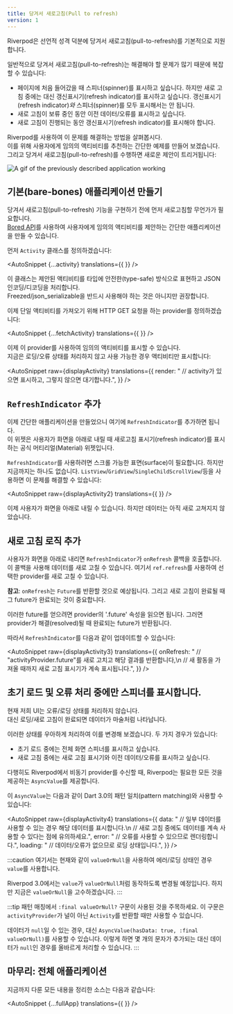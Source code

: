 ```yaml
---
title: 당겨서 새로고침(Pull to refresh)
version: 1
---
```



Riverpod은 선언적 성격 덕분에 당겨서 새로고침(pull-to-refresh)를 기본적으로 지원합니다.

일반적으로 당겨서 새로고침(pull-to-refresh)는 해결해야 할 문제가 많기 때문에 복잡할 수 있습니다:

- 페이지에 처음 들어갔을 때 스피너(spinner)를 표시하고 싶습니다.
  하지만 새로 고침 중에는 대신 갱신표시기(refresh indicator)를 표시하고 싶습니다.
  갱신표시기(refresh indicator)_와_ 스피너(spinner)를 모두 표시해서는 안 됩니다.
- 새로 고침이 보류 중인 동안 이전 데이터/오류를 표시하고 싶습니다.
- 새로 고침이 진행되는 동안 갱신표시기(refresh indicator)를 표시해야 합니다.

Riverpod를 사용하여 이 문제를 해결하는 방법을 살펴봅시다.  
이를 위해 사용자에게 임의의 액티비티를 추천하는 간단한 예제를 만들어 보겠습니다.  
그리고 당겨서 새로고침(pull-to-refresh)를 수행하면 새로운 제안이 트리거됩니다:

<img
  alt="A gif of the previously described application working"
  src="/img/case_studies/pull_to_refresh/app.gif"
/>

## 기본(bare-bones) 애플리케이션 만들기

당겨서 새로고침(pull-to-refresh) 기능을 구현하기 전에 먼저 새로고침할 무언가가 필요합니다.  
[Bored API](https://www.boredapi.com/)를 사용하여 사용자에게 임의의 액티비티를 제안하는 간단한 애플리케이션을 만들 수 있습니다.

먼저 `Activity` 클래스를 정의하겠습니다:

<AutoSnippet 
  {...activity} 
  translations={{
  }}
/>

이 클래스는 제안된 액티비티를 타입에 안전한(type-safe) 방식으로 표현하고 JSON 인코딩/디코딩을 처리합니다.  
Freezed/json_serializable을 반드시 사용해야 하는 것은 아니지만 권장합니다.

이제 단일 액티비티를 가져오기 위해 HTTP GET 요청을 하는 provider를 정의하겠습니다:

<AutoSnippet 
  {...fetchActivity} 
  translations={{
  }}
/>

이제 이 provider를 사용하여 임의의 액티비티를 표시할 수 있습니다.  
지금은 로딩/오류 상태를 처리하지 않고 사용 가능한 경우 액티비티만 표시합니다:

<AutoSnippet 
  raw={displayActivity} 
  translations={{
    render: "        // activity가 있으면 표시하고, 그렇지 않으면 대기합니다.",
  }}
/>

## `RefreshIndicator` 추가

이제 간단한 애플리케이션을 만들었으니 여기에 `RefreshIndicator`를 추가하면 됩니다.  
이 위젯은 사용자가 화면을 아래로 내릴 때 새로고침 표시기(refresh indicator)를 표시하는 공식 머티리얼(Material) 위젯입니다.

`RefreshIndicator`를 사용하려면 스크롤 가능한 표면(surface)이 필요합니다. 
하지만 지금까지는 하나도 없습니다. 
`ListView`/`GridView`/`SingleChildScrollView`/등을 사용하면 이 문제를 해결할 수 있습니다:

<AutoSnippet 
  raw={displayActivity2} 
  translations={{
  }}
/>

이제 사용자가 화면을 아래로 내릴 수 있습니다. 하지만 데이터는 아직 새로 고쳐지지 않았습니다.

## 새로 고침 로직 추가

사용자가 화면을 아래로 내리면 `RefreshIndicator`가 `onRefresh` 콜백을 호출합니다. 
이 콜백을 사용해 데이터를 새로 고칠 수 있습니다.
여기서 `ref.refresh`를 사용하여 선택한 provider를 새로 고칠 수 있습니다.

**참고**: `onRefresh`는 `Future`를 반환할 것으로 예상됩니다.
그리고 새로 고침이 완료될 때 그 future가 완료되는 것이 중요합니다.

이러한 future를 얻으려면 provider의 '.future' 속성을 읽으면 됩니다.
그러면 provider가 해결(resolved)될 때 완료되는 future가 반환됩니다.

따라서 `RefreshIndicator`를 다음과 같이 업데이트할 수 있습니다:

<AutoSnippet 
  raw={displayActivity3} 
  translations={{
    onRefresh: "        // \"activityProvider.future\"를 새로 고치고 해당 결과를 반환합니다,\n        // 새 활동을 가져올 때까지 새로 고침 표시기가 계속 표시됩니다.",
  }}
/>

## 초기 로드 및 오류 처리 중에만 스피너를 표시합니다.

현재 저희 UI는 오류/로딩 상태를 처리하지 않습니다.  
대신 로딩/새로 고침이 완료되면 데이터가 마술처럼 나타납니다.

이러한 상태를 우아하게 처리하여 이를 변경해 보겠습니다. 두 가지 경우가 있습니다:

- 초기 로드 중에는 전체 화면 스피너를 표시하고 싶습니다.
- 새로 고침 중에는 새로 고침 표시기와 이전 데이터/오류를 표시하고 싶습니다.

다행히도 Riverpod에서 비동기 provider를 수신할 때, Riverpod는 필요한 모든 것을 제공하는 `AsyncValue`를 제공합니다.

이 `AsyncValue`는 다음과 같이 Dart 3.0의 패턴 일치(pattern matching)와 사용할 수 있습니다:

<AutoSnippet 
  raw={displayActivity4} 
  translations={{
    data: "              // 일부 데이터를 사용할 수 있는 경우 해당 데이터를 표시합니다.\n              // 새로 고침 중에도 데이터를 계속 사용할 수 있다는 점에 유의하세요.",
    error: "              // 오류를 사용할 수 있으므로 렌더링합니다.",
    loading: "              // 데이터/오류가 없으므로 로딩 상태입니다.",
  }}
/>

:::caution
여기서는 현재와 같이 `valueOrNull`을 사용하여 에러/로딩 상태인 경우 `value`를 사용합니다.

Riverpod 3.0에서는 `value`가 `valueOrNull`처럼 동작하도록 변경될 예정입니다. 
하지만 지금은 `valueOrNull`을 고수하겠습니다.
:::

:::tip
패턴 매칭에서 `:final valueOrNull?` 구문이 사용된 것을 주목하세요.
이 구문은 `activityProvider`가 널이 아닌 `Activity`를 반환할 때만 사용할 수 있습니다.

데이터가 `null`일 수 있는 경우, 대신 `AsyncValue(hasData: true, :final valueOrNull)`를 사용할 수 있습니다.
이렇게 하면 몇 개의 문자가 추가되는 대신 데이터가 `null`인 경우를 올바르게 처리할 수 있습니다.
:::

## 마무리: 전체 애플리케이션

지금까지 다룬 모든 내용을 정리한 소스는 다음과 같습니다:

<AutoSnippet 
  {...fullApp} 
  translations={{
  }}
/>
